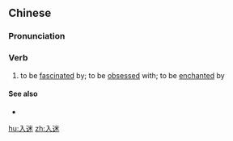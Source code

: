 ==Chinese==
{{zh-forms}}

===Pronunciation===
{{zh-pron
|m=rùmí
|c=jap6 mai4
|mn=zz,kh:ji̍p-bê/xm,qz,tp:li̍p-bê
|cat=v
}}

===Verb===
{{zh-verb}}

# to be [[fascinated]] by; to be [[obsessed]] with; to be [[enchanted]] by

====See also====
* {{zh-l|迷戀}}

[[hu:入迷]]
[[zh:入迷]]